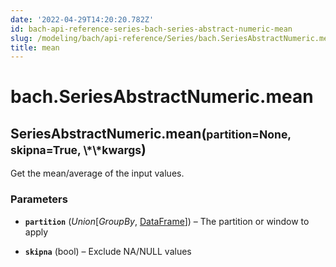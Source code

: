 ```yaml
---
date: '2022-04-29T14:20:20.782Z'
id: bach-api-reference-series-bach-series-abstract-numeric-mean
slug: /modeling/bach/api-reference/Series/bach.SeriesAbstractNumeric.mean/
title: mean
---
```


# bach.SeriesAbstractNumeric.mean

<div class="method">
<h2 class="signature-class"><span class="additional-name">SeriesAbstractNumeric.</span><span class="name">mean(</span><small class="parameter-list"><span class="parameter" id="partition">partition=None</span>, <span class="parameter" id="skipna">skipna=True</span>, <span class="parameter" id="**">\*\*kwargs</span></small>)</h2>


<div class="content">

Get the mean/average of the input values.


### Parameters

* **`partition`** (_Union_[_GroupBy_, [DataFrame](/docs/modeling/bach/api-reference/DataFrame/bach.DataFrame/#bach.DataFrame)]) – The partition or window to apply

* **`skipna`** (bool) – Exclude NA/NULL values



</div>

</div>
